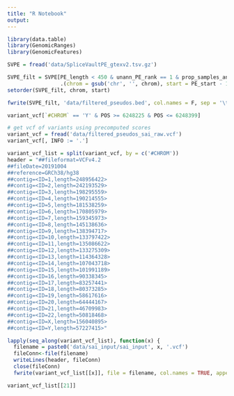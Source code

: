 ```yaml
---
title: "R Notebook"
output: 
---
```


```r
library(data.table)
library(GenomicRanges)
library(GenomicFeatures)
```

```r

SVPE = fread('data/SpliceVaultPE_gtexv2.tsv.gz')

SVPE_filt = SVPE[PE_length < 450 & unann_PE_rank == 1 & prop_samples_ann > 0.1, 
                 .(chrom = gsub('chr', '', chrom), start = PE_start - 10, stop = PE_end + 10, border_match_intron, strand)]
setorder(SVPE_filt, chrom, start)

fwrite(SVPE_filt, 'data/filtered_pseudos.bed', col.names = F, sep = '\t')

```

```r
variant_vcf[`#CHROM` == 'Y' & POS >= 6248225 & POS <= 6248399]
```


```r
# get vcf of variants using precomputed scores
variant_vcf = fread('data/filtered_pseudos_sai_raw.vcf')
variant_vcf[, INFO := '.']

variant_vcf_list = split(variant_vcf, by = c('#CHROM'))
header = "##fileformat=VCFv4.2
##fileDate=20191004
##reference=GRCh38/hg38
##contig=<ID=1,length=248956422>
##contig=<ID=2,length=242193529>
##contig=<ID=3,length=198295559>
##contig=<ID=4,length=190214555>
##contig=<ID=5,length=181538259>
##contig=<ID=6,length=170805979>
##contig=<ID=7,length=159345973>
##contig=<ID=8,length=145138636>
##contig=<ID=9,length=138394717>
##contig=<ID=10,length=133797422>
##contig=<ID=11,length=135086622>
##contig=<ID=12,length=133275309>
##contig=<ID=13,length=114364328>
##contig=<ID=14,length=107043718>
##contig=<ID=15,length=101991189>
##contig=<ID=16,length=90338345>
##contig=<ID=17,length=83257441>
##contig=<ID=18,length=80373285>
##contig=<ID=19,length=58617616>
##contig=<ID=20,length=64444167>
##contig=<ID=21,length=46709983>
##contig=<ID=22,length=50818468>
##contig=<ID=X,length=156040895>
##contig=<ID=Y,length=57227415>"

lapply(seq_along(variant_vcf_list), function(x) {
  filename = paste0('data/sai_input/sai_input', x, '.vcf')
  fileConn<-file(filename)
  writeLines(header, fileConn)
  close(fileConn)
  fwrite(variant_vcf_list[[x]], file = filename, col.names = TRUE, append = TRUE, sep = '\t')})
```

```r
variant_vcf_list[[21]]
```




